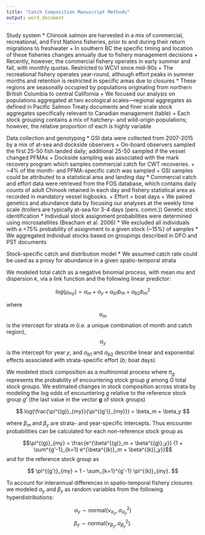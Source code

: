 ```yaml
---
title: "Catch Composition Manuscript Methods"
output: word_document
---
```


Study system
* Chinook salmon are harvested in a mix of commercial, recreational, and First Nations fisheries, prior to and during their return migrations to freshwater
  + In southern BC the specific timing and location of these fisheries changes annually due to fishery management decisions
  +	Recently, however, the commercial fishery operates in early summer and fall, with monthly quotas. Restricted to WCVI since mid-90s
  +	The recreational fishery operates year-round, although effort peaks in summer months and retention is restricted in specific areas due to closures
*	These regions are seasonally occupied by populations originating from northern British Columbia to central California
  +	We focused our analysis on populations aggregated at two ecological scales—regional aggregates as defined in Pacific Salmon Treaty documents and finer scale stock aggregates specifically relevant to Canadian management (table)
  +	Each stock grouping contains a mix of hatchery- and wild-origin populations; however, the relative proportion of each is highly variable

Data collection and genotyping
*	GSI data were collected from 2007-2015 by a mix of at-sea and dockside observers
  +	On-board observers sampled the first 25-50 fish landed daily; additional 25-50 sampled if the vessel changed PFMAs
  +	Dockside sampling was associated with the mark recovery program which samples commercial catch for CWT recoveries.
  +	~4% of the month- and PFMA-specific catch was sampled 
  +	GSI samples could be attributed to a statistical area and landing day
*	Commercial catch and effort data were retrieved from the FOS database, which contains daily counts of adult Chinook retained in each day and fishery statistical area as recorded in mandatory vessel logbooks.
  +	Effort = boat days
  +	We paired genetics and abundance data by focusing our analyses at the weekly time scale (trollers are typically at-sea for 3-4 days (pers. comm.))
Genetic stock identification
*	Individual stock assignment probabilities were determined using microsatellites (Beacham et al. 2006)
*	We excluded all individuals with a <75% probability of assignment to a given stock (~15%) of samples
*	We aggregated individual stocks based on groupings described in DFO and PST documents 

Stock-specific catch and distribution model
* We assumed catch rate could be used as a proxy for abundance in a given spatio-temporal strata

We modeled total catch as a negative binomial process, with mean $mu$ and dispersion $k$, via a link function and the following linear predictor:

$$log(\mu_{my}) = \alpha_m + \alpha_y + {\alpha_{b1}}b_{m} + {\alpha_{b2}b_{m}^2} $$

where $$\alpha_m$$ is the intercept for strata $m$ (i.e. a unique combination of month and catch region), $$\alpha_y$$ is the intercept for year $y$, and $\alpha_{b1}$ and $\alpha_{b2}$ describe linear and exponential effects associated with strata-specific effort ($b$; boat days). 

We modeled stock composition as a multinomial process where $\pi_{g}$ represents the probability of encountering stock group $g$ among $G$ total stock groups. We estimated changes in stock composition across strata by modeling the log odds of encountering $g$ relative to the reference stock group $g'$ (the last value in the vector $\mathbf{g}$ of stock groups)

$$ log(\frac{\pi^{(g)}_{my}}{\pi^{(g')}_{my}}) = \beta_m + \beta_y $$

where $\beta_m$ and $\beta_y$ are strata- and year-specific intercepts. Thus encounter probabilities can be calculated for each non-reference stock group as 

$$\pi^{(g)}_{my} = \frac{e^{\beta^{(g)}_m + \beta^{(g)}_y}} {1 + \sum^{g'-1}_{k=1} e^{\beta^{(k)}_m + \beta^{(k)}_y}}$$
and for the reference stock group as 

$$ \pi^{(g')}_{my} = 1 - \sum_{k=1}^{g'-1} \pi^{(k)}_{my}. $$


To account for interannual differences in spatio-temporal fishery closures we modeled $\alpha_y$ and $\beta_y$ as random variables from the following hyperdistributions:

$$ \alpha_y \sim \text{normal}(\nu_{\alpha_y}, \sigma^2_{\alpha_y}) $$
$$ \beta_y \sim \text{normal}(\nu_{\beta_y}, \sigma^2_{\beta_y}). $$